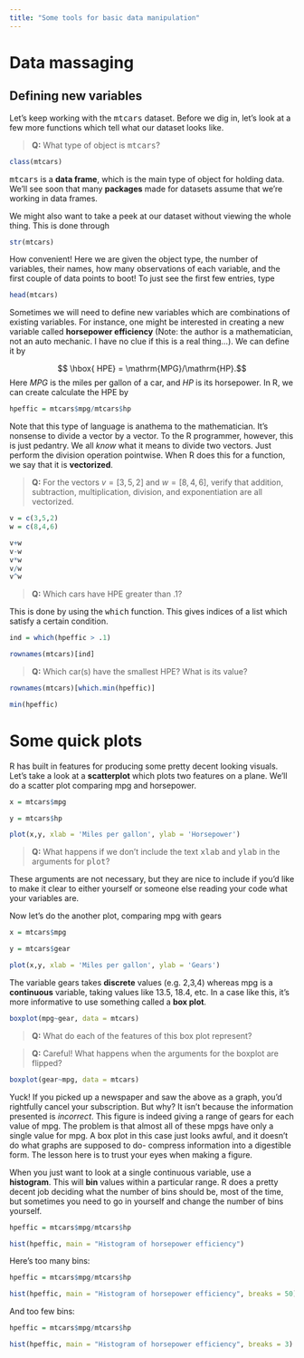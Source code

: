 ```yaml
---
title: "Some tools for basic data manipulation"
---
```


# Data massaging

## Defining new variables

Let's keep working with the <TT>mtcars</TT> dataset. Before we dig in, let's look at a few more functions which tell what our dataset looks like.


> __Q:__ What type of object is <TT>mtcars</TT>? 


```r

class(mtcars) 
```

<TT>mtcars</TT> is a __data frame__, which is the main type of object for holding data.  We'll see soon that many __packages__ made for datasets assume that we're working in data frames.

We might also want to take a peek at our dataset without viewing the whole thing.  This is done through

```r

str(mtcars) 
```

How convenient!  Here we are given the object type, the number of variables, their names, how many observations of each variable, and the first couple of data points to boot!  To just see the first few entries, type

```r

head(mtcars) 
```

Sometimes we will need to define new variables which are combinations of existing variables.  For instance, one might be interested in creating a new variable called __horsepower efficiency__ (Note: the author is a mathematician, not an auto mechanic.  I have no clue if this is a real thing...).  We can define it by 

$$ \hbox{ HPE} = \mathrm{MPG}/\mathrm{HP}.$$
Here $MPG$ is the miles per gallon of a car, and $HP$ is its horsepower. In R, we can create calculate the HPE by 

```r

hpeffic = mtcars$mpg/mtcars$hp 
```

Note that this type of language is anathema to the mathematician.  It's nonsense to divide a vector by a vector.  To the R programmer, however, this is just pedantry.  We all _know_ what it means to divide two vectors.  Just perform the division operation pointwise.  When R does this for a function, we say that it is __vectorized__.


> __Q:__ For the vectors $v = [3,5,2]$ and $w = [8,4,6]$, verify that addition, subtraction, multiplication, division, and exponentiation are all vectorized.

```r

v = c(3,5,2)
w = c(8,4,6)

v+w
v-w
v*w
v/w
v^w
```


> __Q:__ Which cars have HPE greater than .1? 

This is done by using the <TT>which</TT> function.  This gives indices of a list which satisfy a certain condition.

```r

ind = which(hpeffic > .1)

rownames(mtcars)[ind]
```

> __Q:__ Which car(s) have the smallest HPE? What is its value?

```r

rownames(mtcars)[which.min(hpeffic)]

min(hpeffic)

```



# Some quick plots

R has built in features for producing some pretty decent looking visuals.  Let's take a look at a __scatterplot__ which plots two features on a plane.  We'll do a scatter plot comparing mpg and horsepower.

```r
x = mtcars$mpg

y = mtcars$hp

plot(x,y, xlab = 'Miles per gallon', ylab = 'Horsepower')


```

> __Q:__ What happens if we don't include the text <TT>xlab</TT> and <TT>ylab</TT> in the arguments for <TT>plot</TT>?

These arguments are not necessary, but they are nice to include if you'd like to make it clear to either yourself or someone else reading your code what your variables are.


Now let's do the another plot, comparing mpg with gears

```r
x = mtcars$mpg

y = mtcars$gear

plot(x,y, xlab = 'Miles per gallon', ylab = 'Gears')


```


The variable gears takes __discrete__ values (e.g. 2,3,4) whereas mpg is a __continuous__ variable, taking values like 13.5, 18.4, etc.  In a case like this, it's more informative to use something called a __box plot__.


```r

boxplot(mpg~gear, data = mtcars)
```

> __Q:__ What do each of the features of this box plot represent?

> __Q:__ Careful! What happens when the arguments for the boxplot are flipped?


```r

boxplot(gear~mpg, data = mtcars)
```

Yuck! If you picked up a newspaper and saw the above as a graph, you'd rightfully cancel your subscription.  But why?  It isn't because the information presented is _incorrect_.  This figure is indeed giving a range of gears for each value of mpg.  The problem is that almost all of these mpgs have only a single value for mpg.  A box plot in this case just looks awful, and it doesn't do what graphs are supposed to do- compress information into a digestible form.  The lesson here is to trust your eyes when making a figure.  

When you just want to look at a single continuous variable, use a __histogram__. This will __bin__ values within a particular range.  R does a pretty decent job deciding what the number of bins should be, most of the time, but sometimes you need to go in yourself and change the number of bins yourself.

```r


hpeffic = mtcars$mpg/mtcars$hp

hist(hpeffic, main = "Histogram of horsepower efficiency")
```

Here's too many bins:

```r


hpeffic = mtcars$mpg/mtcars$hp

hist(hpeffic, main = "Histogram of horsepower efficiency", breaks = 50)
```

And too few bins:


```r


hpeffic = mtcars$mpg/mtcars$hp

hist(hpeffic, main = "Histogram of horsepower efficiency", breaks = 3)
```




